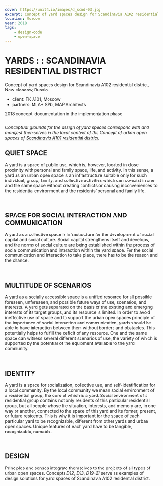 ```yaml
---
cover: https://unit4.io/images/d_scnd-03.jpg
excerpt: Concept of yard spaces design for Scandinavia A102 residential district, New Moscow, Russia
location: Moscow
year: 2018
tags:
    - design-code
    - open-space
---
```


# YARDS : : SCANDINAVIA RESIDENTIAL DISTRICT

Concept of yard spaces design for Scandinavia A102 residential district, New Moscow, Russia

- client: ГК А101, Moscow
- partners: MLA+ SPb, MAP Architects

2018 concept, documentation
in the implementation phase

<Image src="/images/d_scnd-09.jpg" width={4177} height={1658} alt="" />

_Conceptual grounds for the design of yard spaces correspond with and manifest themselves in the local context of the Concept of urban open spaces of [Scandinavia A101 residential district](/scnd-gb)._

## QUIET SPACE

A yard is a space of public use, which is, however, located in close proximity with personal and family space, life, and activity. In this sense, a yard as an urban open space is an infrastructure suitable only for such individual, group, family, and collective activities which can co-exist in one and the same space without creating conflicts or causing inconveniences to the residential environment and the residents’ personal and family life.

<Image src="/images/d_scnd-07.jpg" width={1772} height={997} alt="" />

<Image src="/images/d_scnd-08.jpg" width={1772} height={997} alt="" />

## SPACE FOR SOCIAL INTERACTION AND COMMUNICATION

A yard as a collective space is infrastructure for the development of social capital and social culture. Social capital strengthens itself and develops, and the norms of social culture are being established within the process of social communication and interaction within the yard space. For the social communication and interaction to take place, there has to be the reason and the chance.

<Image src="/images/d_scnd-03.jpg" width={1772} height={997} alt="" />

<Image src="/images/d_scnd-04.jpg" width={1772} height={997} alt="" />

## MULTITUDE OF SCENARIOS

A yard as a socially accessible space is a unified resource for all possible foreseen, unforeseen, and possible future ways of use, scenarios, and interests. A yard gets separated on the basis of the existing and emerging interests of its target groups, and its resource is limited. In order to avoid ineffective use of space and to support the urban open spaces principle of the importance of social interaction and communication, yards should be able to have interaction between them without borders and obstacles. This potentially helps to fulfill the deficit of any resource. One and the same space can witness several different scenarios of use, the variety of which is supported by the potential of the equipment available to the yard community.

<Image src="/images/d_scnd-05.jpg" width={1280} height={853} alt="" />

<Image src="/images/d_scnd-06.jpg" width={1772} height={997} alt="" />

## IDENTITY

A yard is a space for socialization, collective use, and self-identification for a local community. By the local community we mean social environment of a residential group, the core of which is a yard. Social environment of a residential group contains not only residents of this particular residential group, but all people whose life situation, interests, and memory are, in one way or another, connected to the space of this yard and its former, present, or future residents. This is why it is important for the space of each particular yard to be recognizable, different from other yards and urban open spaces. Unique features of each yard have to be tangible, recognizable, namable.

<Image src="/images/d_scnd-01.jpg" width={1772} height={997} alt="" />

<Image src="/images/d_scnd-02.jpg" width={1772} height={997} alt="" />

## DESIGN

Principles and senses integrate themselves to the projects of all types of urban open spaces. Concepts *D12*, *D13*, *D19-21* serve as examples of design solutions for yard spaces of Scandinavia A102 residential district.

<Carousel>
	<Image src="/images/d_scnd-10_1.jpg" alt="" />
	<Image src="/images/d_scnd-10_2.jpg" alt="" />
	<Image src="/images/d_scnd-10_3.jpg" alt="" />
	<Image src="/images/d_scnd-10_4.jpg" alt="" />
	<Image src="/images/d_scnd-10_5.jpg" alt="" />
	<Image src="/images/d_scnd-10_6.jpg" alt="" />
	<Image src="/images/d_scnd-10_7.jpg" alt="" />
	<Image src="/images/d_scnd-10_8.jpg" alt="" />
	<Image src="/images/d_scnd-10_9.jpg" alt="" />
	<Image src="/images/d_scnd-10_10.jpg" alt="" />
</Carousel>

